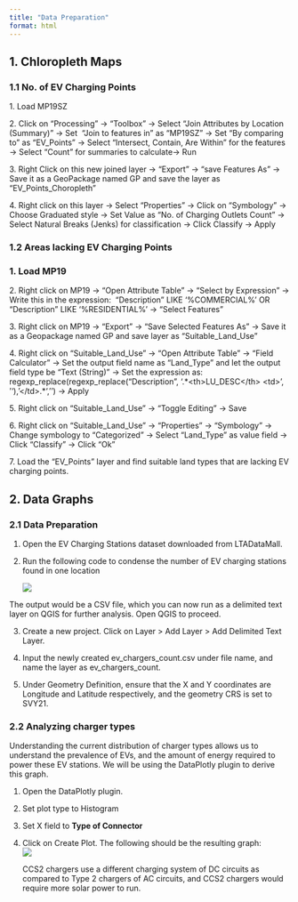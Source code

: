```yaml
---
title: "Data Preparation"
format: html
---
```


## 1. Chloropleth Maps

### 1.1 No. of EV Charging Points

1\. Load MP19SZ 

2\. Click on “Processing” → “Toolbox” → Select “Join Attributes by Location (Summary)” → Set  “Join to features in” as “MP19SZ” → Set “By comparing to” as “EV_Points” → Select “Intersect, Contain, Are Within” for the features → Select “Count” for summaries to calculate→ Run 

3\. Right Click on this new joined layer → “Export” → “save Features As” → Save it as a GeoPackage named GP and save the layer as “EV_Points_Choropleth” 

4\. Right click on this layer → Select “Properties” → Click on “Symbology” → Choose Graduated style → Set Value as “No. of Charging Outlets Count” → Select Natural Breaks (Jenks) for classification → Click Classify → Apply

### 1.2 Areas lacking EV Charging Points

### 1. Load MP19 

2\. Right click on MP19 → “Open Attribute Table” → “Select by Expression” → Write this in the expression:  "Description" LIKE '%COMMERCIAL%' OR "Description" LIKE '%RESIDENTIAL%' → “Select Features” 

3\. Right click on MP19 → “Export” → “Save Selected Features As” → Save it as a Geopackage named GP and save layer as “Suitable_Land_Use” 

4\. Right click on “Suitable_Land_Use” → “Open Attribute Table” → “Field Calculator” → Set the output field name as “Land_Type” and let the output field type be “Text (String)” → Set the expression as: regexp_replace(regexp_replace("Description", '.\*\<th\>LU_DESC\</th\> \<td\>', ''), '\</td\>.\*', '') → Apply 

5\. Right click on “Suitable_Land_Use” → “Toggle Editing” → Save 

6\. Right click on “Suitable_Land_Use” → “Properties” → “Symbology” → Change symbology to “Categorized” → Select “Land_Type” as value field → Click “Classify” → Click “Ok” 

7\. Load the “EV_Points” layer and find suitable land types that are lacking EV charging points.

## 2. Data Graphs

### 2.1 Data Preparation

1.  Open the EV Charging Stations dataset downloaded from LTADataMall.

2.  Run the following code to condense the number of EV charging stations found in one location

    ![](images/clipboard-3416611228.png)

The output would be a CSV file, which you can now run as a delimited text layer on QGIS for further analysis. Open QGIS to proceed.

3.  Create a new project. Click on Layer \> Add Layer \> Add Delimited Text Layer.

4.  Input the newly created ev_chargers_count.csv under file name, and name the layer as ev_chargers_count.

5.  Under Geometry Definition, ensure that the X and Y coordinates are Longitude and Latitude respectively, and the geometry CRS is set to SVY21.

### 2.2 Analyzing charger types

Understanding the current distribution of charger types allows us to understand the prevalence of EVs, and the amount of energy required to power these EV stations. We will be using the DataPlotly plugin to derive this graph.

1.  Open the DataPlotly plugin.

2.  Set plot type to Histogram

3.  Set X field to **Type of Connector**

4.  Click on Create Plot. The following should be the resulting graph:\
    ![](images/clipboard-340631990.png)

    CCS2 chargers use a different charging system of DC circuits as compared to Type 2 chargers of AC circuits, and CCS2 chargers would require more solar power to run.
